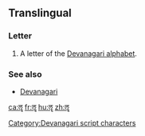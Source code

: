{{character info/new|image=[[File:Devanagari lii.svg|100px]]}}
==Translingual==

===Letter===
{{mul-letter}}

# A letter of the [[Devanagari alphabet]].

===See also===
* [[w:Devanagari|Devanagari]]

[[Category:Devanagari script characters]]

[[ca:ॡ]]
[[fr:ॡ]]
[[hu:ॡ]]
[[zh:ॡ]]